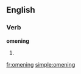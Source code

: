 ==English==

===Verb===
'''omening'''

# {{third-person singular of|[[omen]]}}

[[fr:omening]]
[[simple:omening]]